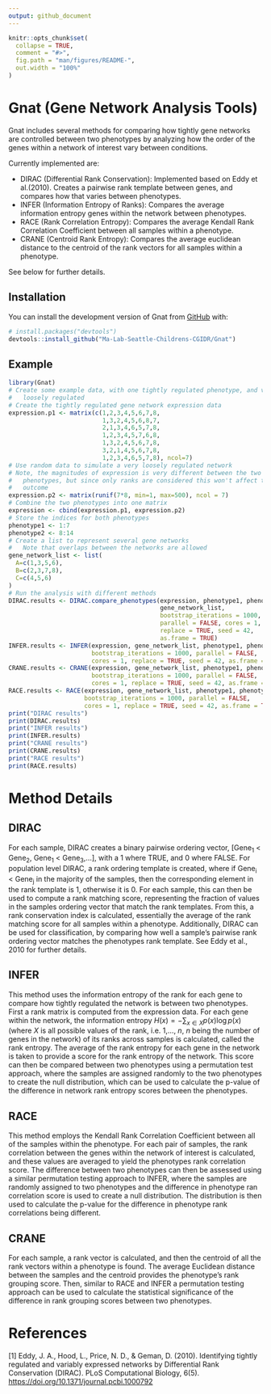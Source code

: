 ```yaml
---
output: github_document
---
```


<!-- README.md is generated from README.Rmd. Please edit that file -->

```r
knitr::opts_chunk$set(
  collapse = TRUE,
  comment = "#>",
  fig.path = "man/figures/README-",
  out.width = "100%"
)
```

# Gnat (Gene Network Analysis Tools)

<!-- badges: start -->
<!-- badges: end -->

Gnat includes several methods for comparing how tightly gene networks are controlled between two phenotypes by analyzing how the 
order of the genes within a network of interest vary between conditions. 


Currently implemented are: 

 * DIRAC (Differential Rank Conservation): Implemented based on Eddy et al.(2010). 
   Creates a pairwise rank template between genes, and compares how that varies between phenotypes. 
 * INFER (Information Entropy of Ranks): Compares the average information entropy genes within the network between phenotypes. 
 * RACE (Rank Correlation Entropy): Compares the average Kendall Rank Correlation Coefficient between all samples within a phenotype.
 * CRANE (Centroid Rank Entropy): Compares the average euclidean distance to the centroid of the rank vectors for all samples within a phenotype. 

See below for further details. 

## Installation

You can install the development version of Gnat from [GitHub](https://github.com/) with:

``` r
# install.packages("devtools")
devtools::install_github("Ma-Lab-Seattle-Childrens-CGIDR/Gnat")
```

## Example

```r
library(Gnat)
# Create some example data, with one tightly regulated phenotype, and very 
#   loosely regulated
# Create the tightly regulated gene network expression data
expression.p1 <- matrix(c(1,2,3,4,5,6,7,8,
                          1,3,2,4,5,6,8,7,
                          2,1,3,4,6,5,7,8,
                          1,2,3,4,5,7,6,8,
                          1,3,2,4,5,6,7,8,
                          3,2,1,4,5,6,7,8,
                          1,2,3,4,6,5,7,8), ncol=7)
# Use random data to simulate a very loosely regulated network
# Note, the magnitudes of expression is very different between the two 
#   phenotypes, but since only ranks are considered this won't affect the 
#   outcome
expression.p2 <- matrix(runif(7*8, min=1, max=500), ncol = 7)
# Combine the two phenotypes into one matrix
expression <- cbind(expression.p1, expression.p2)
# Store the indices for both phenotypes
phenotype1 <- 1:7
phenotype2 <- 8:14
# Create a list to represent several gene networks
#   Note that overlaps between the networks are allowed
gene_network_list <- list(
  A=c(1,3,5,6),
  B=c(2,3,7,8),
  C=c(4,5,6)
)
# Run the analysis with different methods
DIRAC.results <- DIRAC.compare_phenotypes(expression, phenotype1, phenotype2,
                                          gene_network_list, 
                                          bootstrap_iterations = 1000,
                                          parallel = FALSE, cores = 1, 
                                          replace = TRUE, seed = 42, 
                                          as.frame = TRUE)
INFER.results <- INFER(expression, gene_network_list, phenotype1, phenotype2,
                       bootstrap_iterations = 1000, parallel = FALSE,
                       cores = 1, replace = TRUE, seed = 42, as.frame = TRUE)
CRANE.results <- CRANE(expression, gene_network_list, phenotype1, phenotype2,
                       bootstrap_iterations = 1000, parallel = FALSE,
                       cores = 1, replace = TRUE, seed = 42, as.frame = TRUE)
RACE.results <- RACE(expression, gene_network_list, phenotype1, phenotype2, 
                     bootstrap_iterations = 1000, parallel = FALSE,
                     cores = 1, replace = TRUE, seed = 42, as.frame = TRUE)
print("DIRAC results")
print(DIRAC.results)
print("INFER results")
print(INFER.results)
print("CRANE results")
print(CRANE.results)
print("RACE results")
print(RACE.results)
```
# Method Details 

## DIRAC

For each sample, DIRAC creates a binary pairwise ordering vector, \[Gene~1~ < Gene~2~, Gene~1~ < Gene~3~,...\], with a 1 where TRUE, and 0 where FALSE. For population level
DIRAC, a rank ordering template is created, where if Gene~i~ < Gene~j~ in the majority of the samples, then the corresponding element in the rank template is 1, otherwise it is 0. For each sample, this can then be used to compute a rank matching score, representing the fraction of values in the samples ordering vector that match the rank templates. From this, a rank conservation index is calculated, essentially the average of the rank matching score for all samples within a phenotype. Additionally, DIRAC can be used for classification, by comparing how well a sample's pairwise rank ordering vector matches the phenotypes rank template. See Eddy et al., 2010 for further details. 

## INFER

This method uses the information entropy of the rank for each gene to compare how tightly regulated the network is between two phenotypes. First a rank matrix is computed from the expression data. For each gene within the network, the information entropy $H(x) = -\sum_{x \in X} p(x) \log p(x)$ (where $X$ is all possible values of the rank, i.e. 1,..., $n$, $n$ being the number of genes in the network) of its ranks across samples is calculated, called the rank entropy. The average of the rank entropy for each gene in the network is taken to provide a score for the rank entropy of the network. This score can then be compared between two phenotypes using a permutation test approach, where the samples are assigned randomly to the two phenotypes to create the null distribution, which can be used to calculate the p-value of the difference in network rank entropy scores between the phenotypes. 

## RACE

This method employs the Kendall Rank Correlation Coefficient between all of the samples within the phenotype. For each pair of samples, the rank correlation between the genes within the network of interest is calculated, and these values are averaged to yield the phenotypes rank correlation score. The difference between two phenotypes can then be assessed using a similar permutation testing approach to INFER, where the samples are randomly assigned to two phenotypes and the difference in phenotype ran correlation score is used to create a null distribution. The distribution is then used to calculate the p-value for the difference in phenotype rank correlations being different. 

## CRANE

For each sample, a rank vector is calculated, and then the centroid of all the rank vectors within a phenotype is found. The average Euclidean distance between the samples and the centroid provides the phenotype's rank grouping score. Then, similar to RACE and INFER a permutation testing approach can be used to calculate the statistical significance of the difference in rank grouping scores between two phenotypes. 

# References

[1] Eddy, J. A., Hood, L., Price, N. D., & Geman, D. (2010). Identifying tightly
regulated and variably expressed networks by Differential Rank Conservation (DIRAC). 
PLoS Computational Biology, 6(5). [https://doi.org/10.1371/journal.pcbi.1000792](https://doi.org/10.1371/journal.pcbi.1000792)
